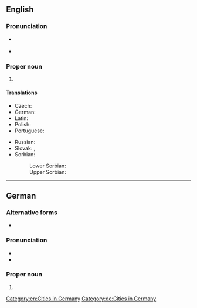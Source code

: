 ==English==
{{wikipedia}}

===Pronunciation===
* {{a|US}} {{IPA|en|/ˈkɑtbʌs/}}
* {{a|RP}} {{IPA|en|/ˈkɒtbʌs/}}

===Proper noun===
{{en-proper noun}}

# {{place|en|independent city|s/Brandenburg|c/Germany}}

====Translations====
{{trans-top|city in Germany}}
* Czech: {{t|cs|Chotěbuz|m}}
* German: {{t+|de|Cottbus}}
* Latin: {{t|la|Cotbusium}}
* Polish: {{t+|pl|Chociebuż|m}}
* Portuguese: {{t|pt|Cottbus|f}}
{{trans-mid}}
* Russian: {{t+|ru|Ко́тбус|m}}
* Slovak: {{t|sk|Cottbus|m}}, {{t|sk|Chotebuz|m}} {{qualifier|historically}}
* Sorbian:
*: Lower Sorbian: {{t|dsb|Chóśebuz|m}}
*: Upper Sorbian: {{t|hsb|Choćebuz|m}}
{{trans-bottom}}

[[Category:en:Cities in Germany]]

----

==German==
{{wikipedia|lang=de}}

===Alternative forms===
* {{l|de|Kottbus}} {{qualifier|obsolete}}

===Pronunciation===
* {{IPA|de|/ˈkɔtbʊs/}}
* {{audio|de|De-Cottbus.ogg|Audio}}

===Proper noun===
{{de-proper noun|n}}

# {{l|en|Cottbus}}

[[Category:de:Cities in Germany]]